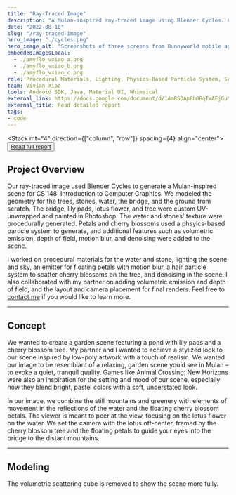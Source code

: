 ```yaml
---
title: "Ray-Traced Image"
description: "A Mulan-inspired ray-traced image using Blender Cycles. Created for Stanford's CS148, an intro class for computer graphics and imaging."
date: "2022-08-10"
slug: "/ray-traced-image"
hero_image: "./cycles.png"
hero_image_alt: "Screenshots of three screens from Bunnyworld mobile app over a purple gradient"
embeddedImagesLocal:
  - ./amyflo_vxiao_a.png
  - ./amyflo_vxiao_b.png
  - ./amyflo_vxiao_c.png
role: Procedural Materials, Lighting, Physics-Based Particle System, Scene Design
team: Vivian Xiao
tools: Android SDK, Java, Material UI, Whimsical
external_link: https://docs.google.com/document/d/1AmRSDAp8b0BqTxAEjGuY6mFqe6-Wf2U_yhcNnxOUE4Q/edit?usp=sharing
external_title: Read detailed report
tags: 
- code
---
```



<Stack mt="4" direction={["column", "row"]} spacing={4} align="center">
  <Button colorScheme="blue" variant="outline">
    <a target="_blank" rel="noreferrer" href="https://docs.google.com/document/d/1AmRSDAp8b0BqTxAEjGuY6mFqe6-Wf2U_yhcNnxOUE4Q/edit?usp=sharing">Read full report</a>
  </Button>
</Stack>

## Project Overview


Our ray-traced image used Blender Cycles to generate a Mulan-inspired scene for CS 148: Introduction to Computer Graphics. We modeled the geometry for the trees, stones, water, the bridge, and the ground from scratch. The bridge, lily pads, lotus flower, and tree were custom UV-unwrapped and painted in Photoshop. The water and stones' texture were procedurally generated. Petals and cherry blossoms used a phsyics-based particle system to generate, and additional features such as volumetric emission, depth of field, motion blur, and denoising were added to the scene. 

I worked on procedural materials for the water and stone, lighting the scene and sky, an emitter for floating petals with motion blur, a hair particle system to scatter cherry blossoms on the tree, and denoising in the scene. I also collaborated with my partner on adding volumetric emission and depth of field, and the layout and camera placement for final renders. Feel free to [contact me](mailto:amyflo@stanford.edu) if you would like to learn more.

<GatsbyImage alt="alt-text-missing" image={getImage(props.localImages[0])} />

---

## Concept

We wanted to create a garden scene featuring a pond with lily pads and a cherry blossom tree. My partner and I wanted to achieve a stylized look to our scene inspired by low-poly artwork with a touch of realism. We wanted our image to be resemblant of a relaxing, garden scene you’d see in Mulan – to evoke a quiet, tranquil quality. Games like Animal Crossing: New Horizons were also an inspiration for the setting and mood of our scene, especially how they blend bright, pastel colors with a soft, understated look.

In our image, we combine the still mountains and greenery with elements of movement in the reflections of the water and the floating cherry blossom petals. The viewer is meant to peer at the view, focusing on the lotus flower on the water. We set the camera with the lotus off-center, framed by the cherry blossom tree and the floating petals to guide your eyes into the bridge to the distant mountains.


<GatsbyImage alt="alt-text-missing" image={getImage(props.localImages[2])} />


---

## Modeling

The volumetric scattering cube is removed to show the scene more fully.

<GatsbyImage alt="alt-text-missing" image={getImage(props.localImages[1])} />




